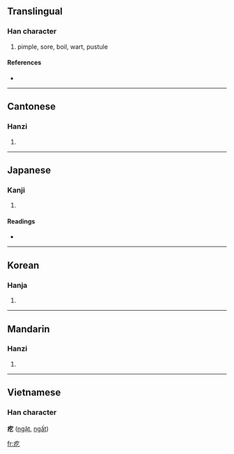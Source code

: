 ==Translingual==

===Han character===
{{Han char|rn=104|rad=疒|as=03|sn=8|four=0011<sub>7</sub>|canj=大人弓 (KON)}}

# pimple, sore, boil, wart, pustule

====References====
* {{Han ref|kx=0769.120|dkj=22032|dj=1179.150|hdz=42660.130|uh=7599|ud=30105|bh=AAB8|bd=43704}}

----

==Cantonese==

===Hanzi===
{{yue-hanzi|jyut=|y=gat6}}

# {{defn|Cantonese}}

----

==Japanese==

===Kanji===
{{ja-kanji|grade=|rs=疒03}}

# {{defn|Japanese}}

====Readings====
* {{ja-readings|on=[[ぎつ]] (gitsu), [[ごち]] (gochi), [[き]] (ki), [[け]] (ke)|kun=[[おろか]] (oroka)|nanori=}}

----

==Korean==

===Hanja===
{{ko-hanja|hangeul=흘|eumhun=|rv=heul|mr=hŭl|y=hul}}

# {{defn|Korean}}

----

==Mandarin==

===Hanzi===
{{cmn-hanzi|pin=[[gē]] ([[ge1]]), [[yì]] ([[yi4]])|wg=ko<sup>1</sup>, i<sup>4</sup>}}

# {{defn|Mandarin}}

----

==Vietnamese==
===Han character===
'''疙''' ([[ngật]], [[ngất]])

[[fr:疙]]